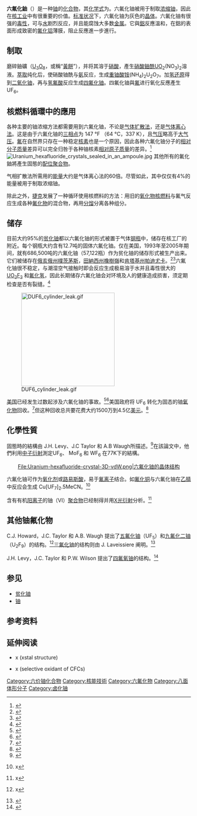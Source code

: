 {{NoteTA|G1=C}}
{{Chembox
|   Name = 六氟化鈾
|   ImageFile = UF6 square.jpg
|   ImageName = 试管内的六氟化鈾晶体
|   ImageSize = 150
| ImageFileL1 = Uranium-hexafluoride-2D.png
| ImageFileL1_Ref = {{chemboximage|correct|??}}
| ImageSizeL1 = 125
| ImageFileR1 = Uranium-hexafluoride-3D-vdW.png
| ImageFileR1_Ref = {{chemboximage|correct|??}}
| ImageSizeR1 = 125
|   IUPACName = 六氟化鈾<br />氟化鈾(VI)
| Section1 = {{Chembox Identifiers
| CASNo = 7783-81-5
| CASNo_Ref = {{cascite|correct|CAS}}
| SMILES = F[U](F)(F)(F)(F)F
}}
| Section2 = {{Chembox Properties
|    Density  =  （固） 5.09 
|    Solubility  =  分解
|    MeltingPt  =  64.8℃ (338.0 K)（1.47atm）
|    BoilingPt  =  56.5℃ (329.7 K) （升华）
|    Formula  =  UF<sub>6</sub>
|    MolarMass  =  352.02 
|    Appearance  =  無色固體
}}
| Section3 = {{Chembox Structure
|   MolShape = [[八面体|八面体]]
|   CrystalStruct = [[六方|六方]][[紧密堆积|紧密堆积]] (HCP)
|   Dipole = 0
  }}
| Section4 = {{Chembox Thermochemistry
|   DeltaHf = -2317 kJ/mol
|   Entropy = 228 J.K<sup>−1</sup>.mol<sup>−1</sup>
  }}
| Section7 = {{Chembox Hazards
|   wxxfh={{wxxfh|T+}}
|   NFPA-H = 4
|   NFPA-F = 0
|   NFPA-R = 1
|   NFPA-O = RADIATION
|   RPhrases = {{R26/27/28}}, {{R34}}
|   SPhrases = {{S1/2}}, {{S7/9}}, {{S26}}, {{S45}}
  }}
| Section8 = {{Chembox Related
|   OtherAnions = [[六氯化鈾|六氯化鈾]]
|   OtherCations = [[四氟化釷|四氟化釷]]<br />[[五氟化鏷|五氟化鏷]]<br />[[五氟化錼|五氟化錼]]<br />[[五氟化鈽|五氟化鈽]]
|   OtherCpds = [[三氟化鈾|三氟化鈾]]<br />[[四氟化鈾|四氟化鈾]]<br />[[五氟化鈾|五氟化鈾]]
  }}
}}
'''六氟化鈾'''（{{lang-en|uranium hexafluoride}}）是一种[[铀|铀]]的[[化合物|化合物]]，其[[化学式|化学式]]为{{化學式|U|F|6}}。六氟化铀被用于制取[[浓缩铀|浓缩铀]]，因此在[[核工业|核工业]]中有很重要的价值。[[标准状况|标准状况]]下，六氟化铀为灰色的[[晶体|晶体]]。六氟化铀有很强的[[毒性|毒性]]，可与[[水|水]]剧烈反应，并且能腐蚀大多数[[金属|金属]]。它與[[鋁|鋁]]反應溫和，在鋁的表面形成致密的[[氟化铝|氟化铝]]薄膜，阻止反應進一步進行。

== 制取 ==
磨碎鈾礦（[[八氧化三铀|U<sub>3</sub>O<sub>8</sub>]]，或稱“[[黃餅|黃餅]]”），并将其溶于[[硝酸|硝酸]]，產生[[硝酸鈾酰|硝酸鈾酰]]UO<sub>2</sub>(NO<sub>3</sub>)<sub>2</sub>溶液。[[萃取|萃取]]纯化后，使硝酸铀酰与[[氨|氨]]反应，生成[[重铀酸铵|重铀酸铵]](NH<sub>4</sub>)<sub>2</sub>U<sub>2</sub>O<sub>7</sub>。加[[氢|氢]][[还原|还原]]得到[[二氧化铀|二氧化铀]]，再与[[氢氟酸|氢氟酸]]反应生成[[四氟化铀|四氟化铀]]。四氟化铀與[[氟|氟]]进行氧化反應產生UF<sub>6</sub>。

== 核燃料循環中的應用 ==
<!-- please explain why its triple point makes it useful in these methods. -->各种主要的铀浓缩方法都需要用到六氟化铀，不论是[[气体扩散法|气体扩散法]]，还是[[气体离心法|气体离心法]]。这是由于六氟化铀的[[三相点|三相点]]为 147 °F （64 °C，337 K），且[[气压|气压]]略高于[[大气压|大气压]]。[[氟|氟]]在自然界只存在一种稳定[[核素|核素]]也是一个原因，因此各种六氟化铀分子的[[相对分子质量|相对分子质量]]差异可以完全归咎于各种铀核素[[相对原子质量|相对原子质量]]的差异。<ref>{{cite web | title = Uranium Enrichment and the Gaseous Diffusion Process | publisher = USEC Inc | url = http://www.usec.com/v2001_02/HTML/Aboutusec_enrichment.asp | accessdate = 2007-09-24 | deadurl = yes | archiveurl = https://web.archive.org/web/20071019081831/http://www.usec.com/v2001_02/HTML/Aboutusec_enrichment.asp | archivedate = 2007-10-19 }}</ref>
[[Image:Uranium_hexafluoride_crystals_sealed_in_an_ampoule.jpg|thumb]]
其他所有的氟化鈾將產生固態的[[配位聚合物|配位聚合物]]。

气相扩散法所需用的[[能量|能量]]大约是气体离心法的60倍。尽管如此，其中仅仅有4%的能量被用于制取浓缩铀。

除此之外，[[捷克|捷克]]发展了一种循环使用核燃料的方法：用旧的[[氧化物|氧化物]][[核燃料|核燃料]]与氟气反应生成各种[[氟化物|氟化物]]的混合物，再用[[分馏|分馏]]分离各种组分。

== 储存 ==
目前大约95%的[[贫化铀|贫化铀]]都以六氟化铀的形式被置于气体[[钢瓶|钢瓶]]中，储存在核工厂的附近。每个钢瓶大约含有12.7吨的固体六氟化铀。仅在美国，1993年至2005年期间，就有686,500吨的六氟化铀（57,122瓶）作为贫化铀的储存形式被生产出来。它们被储存在[[俄亥俄州|俄亥俄州]][[朴次茅斯_(俄亥俄州)|樸茨茅斯]]，[[田納西州|田納西州]][[橡树岭_(田纳西州)|橡樹嶺]]和[[肯塔基州|肯塔基州]][[帕迪尤卡_(肯塔基州)|帕迪尤卡]]。<ref>{{cite web | work = Depleted UF<sub>6</sub> FAQs | title = How much depleted uranium hexafluoride is stored in the United States? | url = http://web.ead.anl.gov/uranium/faq/health/faq16.cfm | publisher = [[Argonne_National_Laboratory|Argonne National Laboratory]] }}{{dead link|date=2017年11月 |bot=InternetArchiveBot |fix-attempted=yes }}</ref><ref>{{Cite web |url=http://web.ead.anl.gov/uranium/documents/index.cfm |title=Documents<!-- Bot generated title --> |access-date=2008-02-27 |archive-url=https://web.archive.org/web/20080216013118/http://web.ead.anl.gov/uranium/documents/index.cfm |archive-date=2008-02-16 |dead-url=yes }}</ref>六氟化铀很不稳定，与潮湿空气接触时即会反应生成极易溶于水并且毒性很大的 [[铀酰氟|UO<sub>2</sub>F<sub>2</sub>]] 和[[氟化氢|氟化氢]]，因此长期储存六氟化铀会对环境及人的健康造成损害，须定期检查是否有裂缝。<ref>{{cite web | publisher = Institute for Energy and Environmental Research | publication-date = December 1997 | title = What is DUF<sub>6</sub>? Is it dangerous and what should we do with it? | url = http://www.ieer.org/sdafiles/vol_5/5-2/deararj.html | accessdate = 2017-02-23 | language = en | archive-date = 2012-02-05 | archive-url = https://web.archive.org/web/20120205184250/http://www.ieer.org/sdafiles/vol_5/5-2/deararj.html | dead-url = no }}</ref>

[[File:DUF6_cylinder_leak.gif|255px]]

[[美国|美国]]已经发生过数起涉及六氟化铀的事故。<ref>{{cite web | work = Depleted UF<sub>6</sub> FAQs | title = Have there been accidents involving uranium hexafluoride? | url = http://web.ead.anl.gov/uranium/faq/health/faq30.cfm | publisher = [[Argonne_National_Laboratory|Argonne National Laboratory]] | access-date = 2008-02-27 | archive-url = https://web.archive.org/web/20080306020031/http://web.ead.anl.gov/uranium/faq/health/faq30.cfm | archive-date = 2008-03-06 | dead-url = yes }}</ref><ref>{{cite web | title = Uranium Hexafluoride (UF<sub>6</sub>) Tailings: Characteristics, Transport and Storage at the Siberian Chemical Combine (Sibkhimkombinat) Tomsk | format = briefing note | publisher = Large and Associates | date = 5 November 2005 | url = http://www.largeassociates.com/R3139-a1%20frontispiece.pdf | accessdate = 2007-09-24 | deadurl = yes | archiveurl = https://web.archive.org/web/20070927034454/http://www.largeassociates.com/R3139-a1%20frontispiece.pdf | archivedate = 2007-09-27 }}</ref>美国政府将 UF<sub>6</sub> 转化为固态的铀[[氧化物|氧化物]]回收。<ref>{{cite web | work = Depleted UF<sub>6</sub> FAQs | title = What is going to happen to the uranium hexafluoride stored in the United States? | url = http://web.ead.anl.gov/uranium/faq/health/faq22.cfm | publisher = [[Argonne_National_Laboratory|Argonne National Laboratory]] }}{{dead link|date=2017年11月 |bot=InternetArchiveBot |fix-attempted=yes }}</ref>但这种回收总共要花费大约1500万到4.5亿[[美元|美元]]。<ref>{{cite web | work = Depleted UF<sub>6</sub> FAQs | title = Are there any currently-operating disposal facilities that can accept all of the depleted uranium oxide that would be generated from conversion of DOE's depleted UF6 inventory? | url = http://web.ead.anl.gov/uranium/faq/health/faq27.cfm | publisher = [[Argonne_National_Laboratory|Argonne National Laboratory]] }}{{dead link|date=2017年11月 |bot=InternetArchiveBot |fix-attempted=yes }}</ref>

== 化學性質 ==

固態時的結構由 J.H. Levy、J.C Taylor 和 A.B Waugh所描述。<ref>{{cite journal| author= J.H. Levy, J.C Taylor and A.B Waugh | title=Neutron powder structural studies of UF<sub>6</sub>, MoF<sub>6</sub> and WF<sub>6</sub> at 77 K| journal= Journal of Fluorine Chemistry| year= 1983| pages=29-36| volume=23|doi=10.1016/S0022-1139(00)81276-2 }}</ref>在該論文中，他們利用[[中子衍射|中子衍射]]測定UF<sub>6</sub>、 MoF<sub>6</sub> 和 WF<sub>6</sub> 在77K下的結構。
<center><gallery>
File:Uranium-hexafluoride-crystal-3D-vdW.png|六氟化铀的[[晶体结构|晶体结构]]
</gallery></center>

六氟化铀可作为[[氧化剂|氧化剂]]或[[路易斯酸|路易斯酸]]，易于[[氟离子|氟离子]]结合。如[[氟化铜|氟化铜]]与六氟化铀在[[乙腈|乙腈]]中反应会生成 Cu[UF<sub>7</sub>]<sub>2</sub>.5MeCN。<ref>{{cite journal| author= Berry JA, Poole RT, Prescott A, Sharp DWA, Winfield JM| title= The oxidising and fluoride ion acceptor properties of uranium hexafluoride in acetonitrile| journal= J. Chem. Soc. Dalton Trans.| year= 1976| pages=272|doi=10.1039/DT9760000272}} x</ref>

含有有机[[阳离子|阳离子]]的铀（VI）[[聚合物|聚合物]]已经制得并用[[X光衍射|X光衍射]]分析。<ref>{{cite journal| author= Walker SM, Halasyamani PS, Allen S, O'Hare D| title= From Molecules to Frameworks: Variable Dimensionality in the UO<sub>2</sub>(CH<sub>3</sub>COO)<sub>2</sub>·2H<sub>2</sub>O/HF(aq)/Piperazine System. Syntheses, Structures, and Characterization of Zero-Dimensional (C<sub>4</sub>N<sub>2</sub>H<sub>12</sub>)UO<sub>2</sub>F<sub>4</sub>·3H<sub>2</sub>O, One-Dimensional (C<sub>4</sub>N<sub>2</sub>H<sub>12</sub>)<sub>2</sub>U<sub>2</sub>F<sub>12</sub>·H2</sub>O, Two-Dimensional (C<sub>4</sub>N<sub>2</sub>H<sub>12</sub>)<sub>2</sub>(U<sub>2</sub>O<sub>4</sub>F<sub>5</sub>)<sub>4</sub>·11H<sub>2</sub>O, and Three-Dimensional (C<sub>4</sub>N<sub>2</sub>H<sub>12</sub>)U<sub>2</sub>O<sub>4</sub>F<sub>6</sub>| journal=[[J._Am._Chem._Soc.|J. Am. Chem. Soc.]]| year= 1999| pages= 10513| volume= 121|doi=10.1021/ja992145f}} x</ref>

== 其他铀氟化物 ==
C.J. Howard，J.C. Taylor 和 A.B. Waugh 提出了[[五氟化铀|五氟化铀]]（UF<sub>5</sub>）和[[九氟化二铀|九氟化二铀]]（U<sub>2</sub>F<sub>9</sub>）的结构。<ref>{{cite journal| author= Howard CJ, Taylor JC, Waugh AB | title= Crystallographic parameters in α-UF<sub>5</sub> and U<sub>2</sub>F<sub>9</sub> by multiphase refinement of high-resolution neutron powder data| journal=Journal of Solid State Chemistry | year=1982| pages=396-398| volume=45|doi=10.1016/0022-4596(82)90185-2}} x</ref>[[三氟化铀|三氟化铀]]的结构则由 J. Laveissiere 阐明。<ref>{{cite journal| author= Laveissiere J| title=| journal= Bulletin de la Societe Francaise de Mineralogie et de Cristallographie | year= 1967| pages= 304-307| volume=90}}</ref>

J.H. Levy，J.C. Taylor 和 P.W. Wilson 提出了[[四氟氧铀|四氟氧铀]]的结构。<ref>{{cite journal| author= Levy JH, Taylor JC, Wilson PW | title= Structure of fluorides .17. NEUTRON-DIFFRACTION STUDY OF ALPHA-URANIUM OXIDE TETRAFLUORIDE| url= https://archive.org/details/sim_journal-of-inorganic-and-nuclear-chemistry_1977_39/page/1989 | journal=Journal of Inorganic and Nuclear Chemistry| year=1977| pages=1989-1991| volume=39}}</ref>

== 参见 ==
* [[贫化铀|贫化铀]]
* [[铀|铀]]

== 参考资料 ==
{{reflist|2}}

== 延伸阅读 ==
* {{cite journal| author= Levy JH | title= Structure of fluorides. Part XII. Single-crystal neutron diffraction study of uranium hexafluoride at 293 K| journal= J. Chem. Soc. Dalton Trans.| year= 1976| pages= 219| doi=10.1039/DT9760000219}}x (xstal structure)
* {{cite journal| author= Olah GH, Welch J | title= Synthetic methods and reactions. 46. Oxidation of organic compounds with uranium hexafluoride in haloalkane solutions| journal=[[J._Am._Chem._Soc.|J. Am. Chem. Soc.]] | year= 1978| pages= 5396| volume= 100|doi=10.1021/ja00485a024}} x (selective oxidant of CFCs)

{{铀化合物}}
{{六氟化物}}

[[Category:六价铀化合物|Category:六价铀化合物]]
[[Category:核能技術|Category:核能技術]]
[[Category:六氟化物|Category:六氟化物]]
[[Category:八面体形分子|Category:八面体形分子]]
[[Category:卤化铀|Category:卤化铀]]